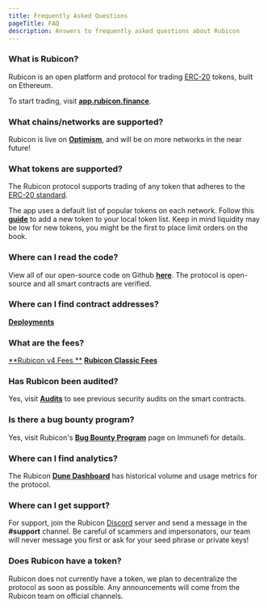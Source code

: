```yaml
---
title: Frequently Asked Questions
pageTitle: FAQ
description: Answers to frequently asked questions about Rubicon
---
```


### What is Rubicon?

Rubicon is an open platform and protocol for trading [ERC-20](https://ethereum.org/en/developers/docs/standards/tokens/erc-20/) tokens, built on  Ethereum.

To start trading, visit [**app.rubicon.finance**](https://app.rubicon.finance/).

### What chains/networks are supported?

Rubicon is live on [**Optimism**](https://www.optimism.io/), and will be on more networks in the near future!

### What tokens are supported?

The Rubicon protocol supports trading of any token that adheres to the [ERC-20 standard](https://ethereum.org/en/developers/docs/standards/tokens/erc-20/).

The app uses a default list of popular tokens on each network. Follow this [**guide**]() to add a new token to your local token list. Keep in mind liquidity may be low for new tokens, you might be the first to place limit orders on the book.

### Where can I read the code?

View all of our open-source code on Github [**here**](https://github.com/RubiconDeFi/). The protocol is open-source and all smart contracts are verified.

### Where can I find contract addresses?

[**Deployments**](protocol/deployments)

### What are the fees?

[**Rubicon v4 Fees **](/protocol/rubicon-v4/fees)
[**Rubicon Classic Fees**](/protocol/rubicon-market/fees)

### Has Rubicon been audited?

Yes, visit [**Audits**](/protocol/audits) to see previous security audits on the smart contracts.

### Is there a bug bounty program?

Yes, visit Rubicon's [**Bug Bounty Program**](https://immunefi.com/bounty/rubicon/) page on Immunefi for details.

### Where can I find analytics?

The Rubicon [**Dune Dashboard**](https://dune.com/rubicondefi/rubicon) has historical volume and usage metrics for the protocol.

### Where can I get support?

For support, join the Rubicon [Discord](https://discord.com/invite/E7pS24J) server and send a message in the **#support** channel. Be careful of scammers and impersonators, our team will never message you first or ask for your seed phrase or private keys!

### Does Rubicon have a token?

Rubicon does not currently have a token, we plan to decentralize the protocol as soon as possible. Any announcements will come from the Rubicon team on official channels.
